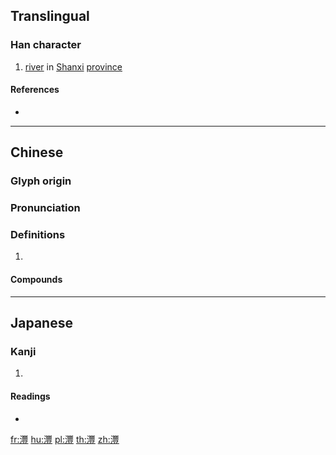 {{character info/new}}
{{also|沣}}
==Translingual==

===Han character===
{{Han char|rn=85|rad=水|as=18|sn=21|four=35118|canj=EUJT|ids=⿰氵豐}}

# [[river]] in [[Shanxi]] [[province]]

====References====
* {{Han ref|kx=0662.150|dkj=18739|dj=1071.170|hdz=31792.040|uh=7043|ud=28739|bh=F5D3|bd=62931}}

----

==Chinese==
{{zh-forms|s=沣}}

===Glyph origin===
{{Han etym}}

===Pronunciation===
{{zh-pron
|m=fēng
|c=fung1
|mc=y
|oc=y
|cat=
}}

===Definitions===
{{zh-hanzi}}

# {{rfdef|zh}}

====Compounds====
{{zh-der|灃河|灃水}}

----

==Japanese==

===Kanji===
{{ja-kanji|grade=|rs=水18}}

# {{defn|lang=ja|sort=水18}}

====Readings====
* {{ja-readings|on=[[ふう]] (hū), [[ふ]] (fu), [[ほう]] (hō)|kun=}}

[[fr:灃]]
[[hu:灃]]
[[pl:灃]]
[[th:灃]]
[[zh:灃]]